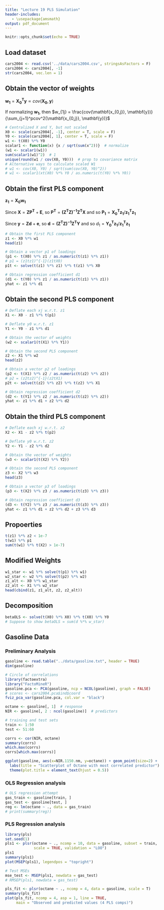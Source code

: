 ```yaml
---
title: "Lecture 19 PLS Simulation"
header-includes:
   - \usepackage{amsmath}
output: pdf_document
---
```


```r
knitr::opts_chunk$set(echo = TRUE)
```

## Load dataset

```r
cars2004 <- read.csv('../data/cars2004.csv', stringsAsFactors = F)
cars2004 <- cars2004[, -1]
str(cars2004, vec.len = 1)
```

## Obtain the vector of weights

$\mathbf{w_1} = \mathbf{X_0^Ty} \propto cov(\mathbf{X_0}, \mathbf{y})$

If normalizing $\mathbf{w_1}$, then $w_{1j} = \frac{cov(\mathbf{x_{0,j}}, \mathbf{y})}{\sum_{j=1}^pcov^2(\mathbf{x_{0,j}}, \mathbf{y})}$

```r
# Centralized X and Y, but not scaled
X0 <- scale(cars2004[, -1], center = T, scale = F)
Y0 <- scale(cars2004[, 1], center = T, scale = F)
w1 <- t(X0) %*% Y0
scalar1 <- function(x) {x / sqrt(sum(x^2))}  # normalize
(w1 <- scalar1(w1))
sum(scalar1(w1)^2)  # 1
unique(round(w1 / cov(X0, Y0)))  # prop to covariance matrix
# Alternative ways to calculate scaled W1 
# w1 <- cov(X0, Y0) / sqrt(sum(cov(X0, Y0)^2))
# w1 <- scalar1(xt(X0) %*% Y0 / as.numeric(t(Y0) %*% Y0))
```

## Obtain the first PLS component

$\mathbf{z_1} = \mathbf{X_0w_1}$

Since $\mathbf{X} = \mathbf{ZP^T} + \mathbf{E}$, so $\mathbf{P^T} = \mathbf{(Z^TZ)^{-1}Z^TX}$ and so $\mathbf{P_1} = \mathbf{X_0^Tz_1} / \mathbf{z_1^Tz_1}$

Since $\mathbf{y} = \mathbf{Zd} + \mathbf{e}$, so $\mathbf{d} = \mathbf{(Z^TZ)^{-1}Z^TY}$ and so $d_1 = \mathbf{Y_0^Tz_1} / \mathbf{z_1^Tz_1}$

```r
# Obtain the first PLS component
z1 <- X0 %*% w1
head(z1)

# Obtain a vector p1 of loadings
(p1 <- t(X0) %*% z1 / as.numeric(t(z1) %*% z1))
# p1 = (z1tz1)^{-1}(z1tX0)
p1t <- solve(t(z1) %*% z1) %*% t(z1) %*% X0

# Obtain regression coefficient d1
(d1 <- t(Y0) %*% z1 / as.numeric(t(z1) %*% z1))
yhat <- z1 %*% d1
```

## Obtain the second PLS component

```r
# Deflate each xj w.r.t. z1
X1 <- X0 - z1 %*% t(p1)

# Deflate y0 w.r.t. z1 
Y1 <- Y0 - z1 %*% d1

# Obtain the vector of weights
(w2 <- scalar1(t(X1) %*% Y1))

# Obtain the second PLS component
z2 <- X1 %*% w2
head(z2)

# Obtain a vector p2 of loadings
(p2 <- t(X1) %*% z2 / as.numeric(t(z2) %*% z2))
# p2 = (z2tz2)^{-1}(z2tX1)
p2t <- solve(t(z2) %*% z2) %*% t(z2) %*% X1

# Obtain regression coefficient d2
(d2 <- t(Y1) %*% z2 / as.numeric(t(z2) %*% z2))
yhat <- z1 %*% d1 + z2 %*% d2
```

## Obtain the third PLS component

```r
# Deflate each xj w.r.t. z2
X2 <- X1 - z2 %*% t(p2)

# Deflate y0 w.r.t. z2
Y2 <- Y1 - z2 %*% d2

# Obtain the vector of weights
(w3 <- scalar1(t(X2) %*% Y2))

# Obtain the second PLS component
z3 <- X2 %*% w3
head(z3)

# Obtain a vector p3 of loadings
(p3 <- t(X2) %*% z3 / as.numeric(t(z3) %*% z3))

# Obtain regression coefficient d3
(d3 <- t(Y2) %*% z3 / as.numeric(t(z3) %*% z3))
yhat <- z1 %*% d1 + z2 %*% d2 + z3 %*% d3
```

## Propoerties 

```r
t(z1) %*% z2 < 1e-7
t(w1) %*% p1
sum(t(w1) %*% t(X2) > 1e-7)
```

## Modified Weights 

```r
w1_star <- w1 %*% solve(t(p1) %*% w1)
w2_star <- w2 %*% solve(t(p2) %*% w2)
z1_alt <- X0 %*% w1_star
z2_alt <- X1 %*% w2_star
head(cbind(z1, z1_alt, z2, z2_alt))
```

## Decomposition

```r
betaOLS <- solve(t(X0) %*% X0) %*% t(X0) %*% Y0
# Suppose to show betaOLS = sum(d %*% w_star)
```

## Gasoline Data

### Preliminary Analysis
```r
gasoline <- read.table("../data/gasoline.txt", header = TRUE)
dim(gasoline)

# Circle of correlations
library(factoextra)
library("FactoMineR")
gasoline.pca <- PCA(gasoline, ncp = NCOL(gasoline), graph = FALSE)
# scores <- cars2004.pca$ind$coord
fviz_pca_var(gasoline.pca, col.var = "black")
```

```r
octane <- gasoline[, 1]  # response
NIR <- gasoline[, 2 : ncol(gasoline)]  # predictors

# training and test sets
train <- 1:50
test <- 51:60

corrs <- cor(NIR, octane)
summary(corrs)
which.max(corrs)
corrs[which.max(corrs)]

ggplot(gasoline, aes(x=NIR.1150.nm, y=octane)) + geom_point(size=2) + 
  labs(title = "Scatterplot of Octane with most correlated predictor") + 
  theme(plot.title = element_text(hjust = 0.5))
```

### OLS Regression analysis

```r
# OLS regression attempt
gas_train <- gasoline[train, ]
gas_test <- gasoline[test, ]
reg <- lm(octane ~ ., data = gas_train)
# print(summary(reg))
```

### PLS Regression analysis

```r
library(pls)
set.seed(1)
pls1 <- plsr(octane ~ ., ncomp = 10, data = gasoline, subset = train,
             scale = TRUE, validation = "LOO")
pls1
summary(pls1)
plot(MSEP(pls1), legendpos = "topright")

# Test MSEs
mse_test <- MSEP(pls1, newdata = gas_test)
# RMSEP(pls1, newdata = gas_test)

pls_fit <- plsr(octane ~ ., ncomp = 4, data = gasoline, scale = T)
summary(pls_fit)
plot(pls_fit, ncomp = 4, asp = 1, line = TRUE, 
     main = "Observed and predicted values (4 PLS comps)")
```
